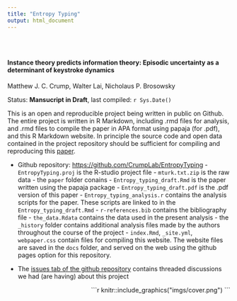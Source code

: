```yaml
---
title: "Entropy Typing"
output: html_document
---
```



<style type="text/css">
.title {
  display: none;
}

#getting-started img {
  margin-right: 10px;
}

</style>

<div class="row" style="padding-top: 30px;">
<div class="col-sm-6">

#### Instance theory predicts information theory: Episodic uncertainty as a determinant of keystroke dynamics

Matthew J. C. Crump, Walter Lai, Nicholaus P. Brosowsky

Status: **Mansucript in Draft**, last compiled: `r Sys.Date()`

This is an open and reproducible project being written in public on Github. The entire project is written in R Markdown, including .rmd files for analysis, and .rmd files to compile the paper in APA format using papaja (for .pdf), and this R Markdown website. In principle the source code and open data contained in the project repository should be sufficient for compiling and reproducing this [paper](https://crumplab.github.io/EntropyTypingpaper/Entropy_typing_draft.html).

- Github repository: [https://github.com/CrumpLab/EntropyTyping](https://github.com/CrumpLab/EntropyTyping)
      - `EntropyTyping.proj` is the R-studio project file
      - `mturk.txt.zip` is the raw data
      - the `paper` folder conains
        - `Entropy_typing_draft.Rmd` is the paper written using the papaja package
        - `Entropy_typing_draft.pdf` is the .pdf version of this paper
        - `Entropy_typing_analysis.r` contains the analysis scripts for the paper. These scripts are linked to in the `Entropy_typing_draft.Rmd`
        - `r-references.bib` contains the bibliography file
        - `the_data.Rdata` contains the data used in the present analysis
      - the `_history` folder contains additional analysis files made by the authors throughout the course of the project
      - `index.Rmd`, `_site.yml`, `webpaper.css` contain files for compiling this website. The website files are saved in the `docs` folder, and served on the web using the github pages option for this repository.
      
- The [issues tab of the github repository](https://github.com/CrumpLab/EntropyTyping/issues) contains threaded discussions we had (are having) about this project



</div>
<div class="col-sm-6", style= "text-align:right;">

```r
knitr::include_graphics("imgs/cover.png")
```


</div>
